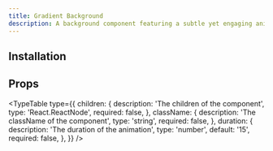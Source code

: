 ```yaml
---
title: Gradient Background
description: A background component featuring a subtle yet engaging animated gradient effect, smoothly transitioning colors to enhance visual depth.
---
```


<ComponentPreview name="gradient-background-demo" />

## Installation

<ComponentInstallation name="gradient-background" />

## Props

<TypeTable
  type={{
    children: {
      description: 'The children of the component',
      type: 'React.ReactNode',
      required: false,
    },
    className: {
      description: 'The className of the component',
      type: 'string',
      required: false,
    },
    duration: {
      description: 'The duration of the animation',
      type: 'number',
      default: '15',
      required: false,
    },
  }}
/>
